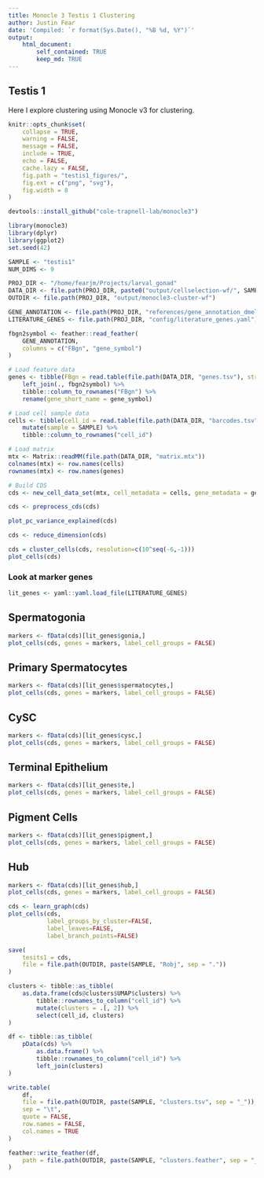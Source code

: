 ```yaml
---
title: Monocle 3 Testis 1 Clustering
author: Justin Fear
date: 'Compiled: `r format(Sys.Date(), "%B %d, %Y")`'
output:
    html_document:
        self_contained: TRUE
        keep_md: TRUE
---
```


## Testis 1

Here I explore clustering using Monocle v3 for clustering.

```r
knitr::opts_chunk$set(
    collapse = TRUE,
    warning = FALSE,
    message = FALSE,
    include = TRUE,
    echo = FALSE,
    cache.lazy = FALSE,
    fig.path = "testis1_figures/",
    fig.ext = c("png", "svg"),
    fig.width = 8
)
```

```r
devtools::install_github("cole-trapnell-lab/monocle3")
```

```r
library(monocle3)
library(dplyr)
library(ggplot2)
set.seed(42)
```

```r
SAMPLE <- "testis1"
NUM_DIMS <- 9

PROJ_DIR <- "/home/fearjm/Projects/larval_gonad"
DATA_DIR <- file.path(PROJ_DIR, paste0("output/cellselection-wf/", SAMPLE))
OUTDIR <- file.path(PROJ_DIR, "output/monocle3-cluster-wf")

GENE_ANNOTATION <- file.path(PROJ_DIR, "references/gene_annotation_dmel_r6-26.feather")
LITERATURE_GENES <- file.path(PROJ_DIR, "config/literature_genes.yaml")
```

```r
fbgn2symbol <- feather::read_feather(
    GENE_ANNOTATION,
    columns = c("FBgn", "gene_symbol")
)
```

```r
# Load feature data
genes <- tibble(FBgn = read.table(file.path(DATA_DIR, "genes.tsv"), stringsAsFactors = FALSE)[,1]) %>%
    left_join(., fbgn2symbol) %>% 
    tibble::column_to_rownames("FBgn") %>% 
    rename(gene_short_name = gene_symbol)

# Load cell sample data
cells <- tibble(cell_id = read.table(file.path(DATA_DIR, "barcodes.tsv"), stringsAsFactors = FALSE)[,1]) %>%
    mutate(sample = SAMPLE) %>%
    tibble::column_to_rownames("cell_id")

# Load matrix
mtx <- Matrix::readMM(file.path(DATA_DIR, "matrix.mtx"))
colnames(mtx) <- row.names(cells)
rownames(mtx) <- row.names(genes)

# Build CDS
cds <- new_cell_data_set(mtx, cell_metadata = cells, gene_metadata = genes)
```

```r
cds <- preprocess_cds(cds)
```

```r
plot_pc_variance_explained(cds)
```

```r
cds <- reduce_dimension(cds)
```


```r
cds = cluster_cells(cds, resolution=c(10^seq(-6,-1)))
plot_cells(cds)
```






### Look at marker genes

```r
lit_genes <- yaml::yaml.load_file(LITERATURE_GENES)
```

## Spermatogonia
```r
markers <- fData(cds)[lit_genes$gonia,]
plot_cells(cds, genes = markers, label_cell_groups = FALSE)
```

## Primary Spermatocytes
```r
markers <- fData(cds)[lit_genes$spermatocytes,]
plot_cells(cds, genes = markers, label_cell_groups = FALSE)
```

## CySC
```r
markers <- fData(cds)[lit_genes$cysc,]
plot_cells(cds, genes = markers, label_cell_groups = FALSE)
```

## Terminal Epithelium
```r
markers <- fData(cds)[lit_genes$te,]
plot_cells(cds, genes = markers, label_cell_groups = FALSE)
```

## Pigment Cells
```r
markers <- fData(cds)[lit_genes$pigment,]
plot_cells(cds, genes = markers, label_cell_groups = FALSE)
```

## Hub
```r
markers <- fData(cds)[lit_genes$hub,]
plot_cells(cds, genes = markers, label_cell_groups = FALSE)
```



```r
cds <- learn_graph(cds)
plot_cells(cds, 
           label_groups_by_cluster=FALSE,
           label_leaves=FALSE,
           label_branch_points=FALSE)
```



```r
save(
    tesits1 = cds,
    file = file.path(OUTDIR, paste(SAMPLE, "Robj", sep = "."))
)
```

```r
clusters <- tibble::as_tibble(
    as.data.frame(cds@clusters$UMAP$clusters) %>%
        tibble::rownames_to_column("cell_id") %>%
        mutate(clusters = .[, 2]) %>%
        select(cell_id, clusters)
)

df <- tibble::as_tibble(
    pData(cds) %>%
        as.data.frame() %>%
        tibble::rownames_to_column("cell_id") %>%
        left_join(clusters)
)

write.table(
    df,
    file = file.path(OUTDIR, paste(SAMPLE, "clusters.tsv", sep = "_")),
    sep = "\t",
    quote = FALSE,
    row.names = FALSE,
    col.names = TRUE
)

feather::write_feather(df,
    path = file.path(OUTDIR, paste(SAMPLE, "clusters.feather", sep = "_"))
)
```
